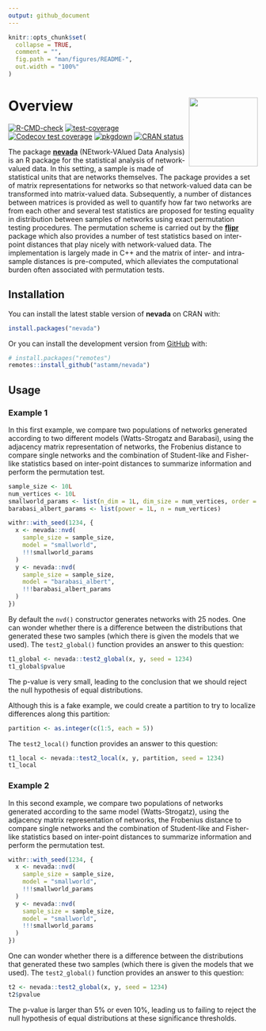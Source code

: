```yaml
---
output: github_document
---
```


<!-- README.md is generated from README.Rmd. Please edit that file -->

```r
knitr::opts_chunk$set(
  collapse = TRUE,
  comment = "",
  fig.path = "man/figures/README-",
  out.width = "100%"
)
```

# Overview <a href='https://astamm.github.io/nevada/'><img src='man/figures/logo.png' align="right" height="139" /></a>

<!-- badges: start -->
[![R-CMD-check](https://github.com/astamm/nevada/actions/workflows/R-CMD-check.yaml/badge.svg)](https://github.com/astamm/nevada/actions/workflows/R-CMD-check.yaml)
[![test-coverage](https://github.com/astamm/nevada/workflows/test-coverage/badge.svg)](https://github.com/astamm/nevada/actions)
[![Codecov test coverage](https://codecov.io/gh/astamm/nevada/graph/badge.svg)](https://app.codecov.io/gh/astamm/nevada)
[![pkgdown](https://github.com/astamm/nevada/workflows/pkgdown/badge.svg)](https://github.com/astamm/nevada/actions)
[![CRAN status](https://www.r-pkg.org/badges/version/nevada)](https://CRAN.R-project.org/package=nevada)
<!-- badges: end -->

The package [**nevada**](https://astamm.github.io/nevada/) (NEtwork-VAlued Data Analysis) is an R package for the statistical analysis of network-valued data. In this setting, a sample is made of statistical units that are networks themselves. The package provides a set of matrix representations for networks so that network-valued data can be transformed into matrix-valued data. Subsequently, a number of distances between matrices is provided as well to quantify how far two networks are from each other and several test statistics are proposed for testing equality in distribution between samples of networks using exact permutation testing procedures. The permutation scheme is carried out by the [**flipr**](https://lmjl-alea.github.io/flipr/) package which also provides a number of test statistics based on inter-point distances that play nicely with network-valued data. The implementation is largely made in C++ and the matrix of inter- and intra-sample distances is pre-computed, which alleviates the computational burden often associated with permutation tests.

## Installation

You can install the latest stable version of **nevada** on CRAN with:
``` r
install.packages("nevada")
```

Or you can install the development version from [GitHub](https://github.com/) with:

``` r
# install.packages("remotes")
remotes::install_github("astamm/nevada")
```

## Usage

### Example 1

In this first example, we compare two populations of networks generated according to two different models (Watts-Strogatz and Barabasi), using the adjacency matrix representation of networks, the Frobenius distance to compare single networks and the combination of Student-like and Fisher-like statistics based on inter-point distances to summarize information and perform the permutation test.

```r
sample_size <- 10L
num_vertices <- 10L
smallworld_params <- list(n_dim = 1L, dim_size = num_vertices, order = 4L, p_rewire = 0.15)
barabasi_albert_params <- list(power = 1L, n = num_vertices)

withr::with_seed(1234, {
  x <- nevada::nvd(
    sample_size = sample_size,
    model = "smallworld", 
    !!!smallworld_params
  )
  y <- nevada::nvd(
    sample_size = sample_size,
    model = "barabasi_albert", 
    !!!barabasi_albert_params
  )
})
```

By default the `nvd()` constructor generates networks with 25 nodes. One can wonder whether there is a difference between the distributions that generated these two samples (which there is given the models that we used). The `test2_global()` function provides an answer to this question:
```r
t1_global <- nevada::test2_global(x, y, seed = 1234)
t1_global$pvalue
```

The p-value is very small, leading to the conclusion that we should reject the null hypothesis of equal distributions.

Although this is a fake example, we could create a partition to try to localize differences along this partition:
```r
partition <- as.integer(c(1:5, each = 5))
```

The `test2_local()` function provides an answer to this question:
```r
t1_local <- nevada::test2_local(x, y, partition, seed = 1234)
t1_local
```

### Example 2

In this second example, we compare two populations of networks generated according to the same model (Watts-Strogatz), using the adjacency matrix representation of networks, the Frobenius distance to compare single networks and the combination of Student-like and Fisher-like statistics based on inter-point distances to summarize information and perform the permutation test.

```r
withr::with_seed(1234, {
  x <- nevada::nvd(
    sample_size = sample_size,
    model = "smallworld", 
    !!!smallworld_params
  )
  y <- nevada::nvd(
    sample_size = sample_size,
    model = "smallworld", 
    !!!smallworld_params
  )
})
```

One can wonder whether there is a difference between the distributions that generated these two samples (which there is given the models that we used). The `test2_global()` function provides an answer to this question:
```r
t2 <- nevada::test2_global(x, y, seed = 1234)
t2$pvalue
```

The p-value is larger than 5% or even 10%, leading us to failing to reject the null hypothesis of equal distributions at these significance thresholds.
